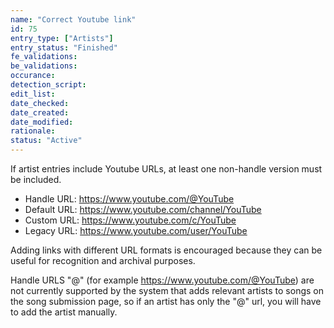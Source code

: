 ```yaml
---
name: "Correct Youtube link"
id: 75
entry_type: ["Artists"]
entry_status: "Finished"
fe_validations:
be_validations:
occurance:
detection_script:
edit_list:
date_checked:
date_created:
date_modified:
rationale:
status: "Active"
---
```

If artist entries include Youtube URLs, at least one non-handle version must be included.

- Handle URL: https://www.youtube.com/@YouTube
- Default URL: https://www.youtube.com/channel/YouTube
- Custom URL: https://www.youtube.com/c/YouTube
- Legacy URL: https://www.youtube.com/user/YouTube

Adding links with different URL formats is encouraged because they can be useful for recognition and archival purposes. 

Handle URLS "@" (for example https://www.youtube.com/@YouTube) are not currently supported by the system that adds relevant artists to songs on the song submission page, so if an artist has only the "@" url, you will have to add the artist manually. 
